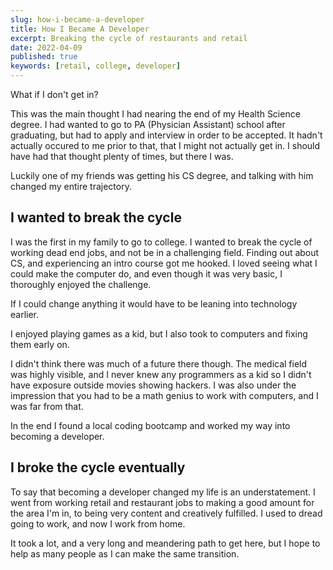 ```yaml
---
slug: how-i-became-a-developer
title: How I Became A Developer
excerpt: Breaking the cycle of restaurants and retail
date: 2022-04-09
published: true
keywords: [retail, college, developer]
---
```


What if I don't get in?

This was the main thought I had nearing the end of my Health Science degree. I
had wanted to go to PA (Physician Assistant) school after graduating, but had to
apply and interview in order to be accepted. It hadn't actually occured to me
prior to that, that I might not actually get in. I should have had that thought
plenty of times, but there I was.

Luckily one of my friends was getting his CS degree, and talking with him
changed my entire trajectory.

## I wanted to break the cycle

I was the first in my family to go to college. I wanted to break the cycle of
working dead end jobs, and not be in a challenging field. Finding out about CS,
and experiencing an intro course got me hooked. I loved seeing what I could make
the computer do, and even though it was very basic, I thoroughly enjoyed the
challenge.

If I could change anything it would have to be leaning into technology earlier.

I enjoyed playing games as a kid, but I also took to computers and fixing them
early on.

I didn't think there was much of a future there though. The medical field was
highly visible, and I never knew any programmers as a kid so I didn't have
exposure outside movies showing hackers. I was also under the impression that
you had to be a math genius to work with computers, and I was far from that.

In the end I found a local coding bootcamp and worked my way into becoming a
developer.

## I broke the cycle eventually

To say that becoming a developer changed my life is an understatement. I went
from working retail and restaurant jobs to making a good amount for the area I'm
in, to being very content and creatively fulfilled. I used to dread going to
work, and now I work from home.

It took a lot, and a very long and meandering path to get here, but I hope to
help as many people as I can make the same transition.
